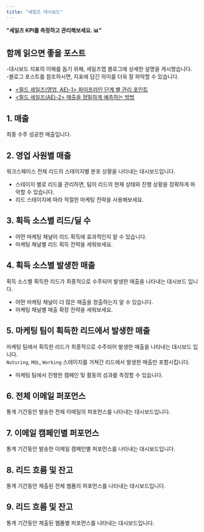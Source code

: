 ```yaml
---
title: "세일즈 대시보드"
---
```


**"세일즈 KPI를 측정하고 관리해보세요. 📊"** <br/>

## 함께 읽으면 좋을 포스트
<Tip> -대시보드 지표의 이해를 돕기 위해, 세일즈맵 블로그에 상세한 설명을 게시했습니다.<br/>
 -블로그 포스트를 참조하시면, 지표에 담긴 의미를 더욱 잘 파악할 수 있습니다.</Tip>
- [\<필드 세일즈(영업, AE)-1\> 파이프라인 단계 별 관리 포인트](https://blog.salesmap.kr/the-model-fieldsales-ae-1/)
- [\<필드 세일즈(AE)-2\> 매출을 정밀하게 예측하는 방법](https://blog.salesmap.kr/the-model-fieldsales-ae-2/)

## 1. 매출
최종 수주 성공한 매출입니다.
## 2. 영업 사원별 매출
워크스페이스 전체 리드의 스테이지별 분포 상황을 나타내는 대시보드입니다.
- 스테이지 별로 리드를 관리하면, 팀이 리드의 현재 상태와 진행 상황을 정확하게 파악할 수 있습니다.
- 리드 스테이지에 따라 적절한 마케팅 전략을 사용해보세요. 
## 3. 획득 소스별 리드/딜 수
- 어떤 마케팅 채널이 리드 획득에 효과적인지 알 수 있습니다.
- 마케팅 채널별 리드 획득 전략을 세워보세요.
## 4. 획득 소스별 발생한 매출
획득 소스별 획득한 리드가 최종적으로 수주되어 발생한 매출을 나타내는 대시보드 입니다.
- 어떤 마케팅 채널이 더 많은 매출을 창출하는지 알 수 있습니다.
- 마케팅 채널별 매출 확장 전략을 세워보세요.
## 5. 마케팅 팀이 획득한 리드에서 발생한 매출
마케팅 팀에서 획득한 리드가 최종적으로 수주되어 발생한 매출을 나타내는 대시보드 입니다.<br/>
<code>Nuturing</code>, <code>MQL</code>, <code>Working</code> 스테이지를 거쳐간 리드에서 발생한 매출만 포함시킵니다.
- 마케팅 팀에서 진행한 캠페인 및 활동의 성과를 측정할 수 있습니다.
## 6. 전체 이메일 퍼포먼스
통계 기간동안 발송한 전체 이메일의 퍼포먼스를 나타내는 대시보드입니다.
## 7. 이메일 캠페인별 퍼포먼스
통계 기간동안 발송한 이메일 캠페인별 퍼포먼스를 나타내는 대시보드입니다.
## 8. 리드 흐름 및 잔고
통계 기간동안 제출된 전체 웹폼의 퍼포먼스를 나타내는 대시보드입니다.
## 9. 리드 흐름 및 잔고
통계 기간동안 제출된 웹폼별 퍼포먼스를 나타내는 대시보드입니다.
